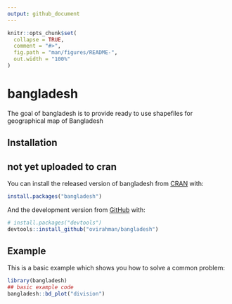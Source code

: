 ```yaml
---
output: github_document
---
```


<!-- README.md is generated from README.Rmd. Please edit that file -->

```r
knitr::opts_chunk$set(
  collapse = TRUE,
  comment = "#>",
  fig.path = "man/figures/README-",
  out.width = "100%"
)
```

# bangladesh

<!-- badges: start -->
<!-- badges: end -->

The goal of bangladesh is to provide ready to use shapefiles for geographical map of Bangladesh

## Installation
## not yet uploaded to cran
You can install the released version of bangladesh from [CRAN](https://CRAN.R-project.org) with:

``` r
install.packages("bangladesh")
```

And the development version from [GitHub](https://github.com/ovirahman) with:

``` r
# install.packages("devtools")
devtools::install_github("ovirahman/bangladesh")
```
## Example

This is a basic example which shows you how to solve a common problem:

```r
library(bangladesh)
## basic example code
bangladesh::bd_plot("division")
```
